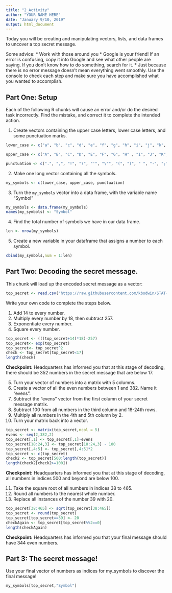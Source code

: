 ```yaml
---
title: "2_Activity"
author: "YOUR NAME HERE"
date: "January 9/10, 2019"
output: html_document
---
```


Today you will be creating and manipulating vectors, lists, and data frames to uncover a top secret message.

Some advice:
* Work with those around you
* Google is your friend!  If an error is confusing, copy it into Google and see what other people are saying.  If you don't know how to do something, search for it.
* Just because there is no error message doesn't mean everything went smoothly.  Use the console to check each step and make sure you have accomplished what you wanted to accomplish.

## Part One: Setup

Each of the following R chunks will cause an error and/or do the desired task incorrectly.  Find the mistake, and correct it to complete the intended action. 

1. Create vectors containing the upper case letters, lower case letters, and some punctuation marks.

```r
lower_case <- c("a", "b", "c", "d", "e", "f", "g", "h", "i", "j", "k", "l", "m", "n", "o", "p", "q", "r", "s", "t", "u", "v", "w", "x", "y", "z")

upper_case <- c("A", "B", "C", "D", "E", "F", "G", "H" , "I", "J", "K", "L", "M", "N", "O", "P", "Q", "R", "S", "T", "U", "V", "W", "X", "Y", "Z")

punctuation <- c(".", ",", "!", "?", "'", "\"", "(", ")", " ", "-", ";", ":")

```

2. Make one long vector containing all the symbols.

```r

my_symbols <- c(lower_case, upper_case, punctuation)

```

3. Turn the `my_symbols` vector into a data frame, with the variable name "Symbol"

```r
my_symbols <- data.frame(my_symbols) 
names(my_symbols) <- "Symbol"

```


4. Find the total number of symbols we have in our data frame.  

```r
len <- nrow(my_symbols)
```


5. Create a new variable in your dataframe that assigns a number to each symbol.

```r
cbind(my_symbols,num = 1:len)
```

## Part Two: Decoding the secret message.

This chunk will load up the encoded secret message as a vector:

```r

top_secret <- read.csv("https://raw.githubusercontent.com/kbodwin/STAT-331/master/In-Class%20Activities/2_Secret_Code?token=AVHCwR08vI1TB2BJE1euD15U1SD18E6pks5cP7F7wA%3D%3D", header = FALSE)$V1

```

Write your own code to complete the steps below.

1. Add 14 to every number.
2. Multiply every number by 18, then subtract 257.
3. Exponentiate every number.
4. Square every number.
```r
top_secret <- (((top_secret+14)*18)-257)
top_secret<- exp(top_secret)
top_secret<- top_secret^2
check <- top_secret[top_secret<17]
length(check)
```

**Checkpoint:** Headquarters has informed you that at this stage of decoding, there should be 352 numbers in the secret message that are below 17.

5. Turn your vector of numbers into a matrix with 5 columns.
6. Create a vector of all the even numbers between 1 and 382. Name it "evens".
7. Subtract the "evens" vector from the first column of your secret message matrix.
8. Subtract 100 from all numbers in the third column and 18-24th rows.
9. Multiply all numbers in the 4th and 5th column by 2.
10. Turn your matrix back into a vector.

```r
top_secret <- matrix(top_secret,ncol = 5)
evens <- seq(2,382,2)
top_secret[,1] <- top_secret[,1]-evens
top_secret[18:24,3] <- top_secret[18:24,3] - 100
top_secret[,4:5] <- top_secret[,4:5]*2
top_secret <- c(top_secret)
check2 <- top_secret[500:length(top_secret)]
length(check2[check2>=100])
```


**Checkpoint:** Headquarters has informed you that at this stage of decoding, all numbers in indices 500 and beyond are below 100.


11. Take the square root of all numbers in indices 38 to 465.
12. Round all numbers to the nearest whole number.
13. Replace all instances of the number 39 with 20.
```r
top_secret[38:465] <- sqrt(top_secret[38:465])
top_secret <- round(top_secret)
top_secret[top_secret==39] <- 20
checkAgain <- top_secret[top_secret%%2==0]
length(checkAgain)
```

**Checkpoint:** Headquarters has informed you that your final message should have 344 even numbers.


## Part 3: The secret message!

Use your final vector of numbers as indices for my_symbols to discover the final message!
```r
my_symbols[top_secret,"Symbol"]
```

